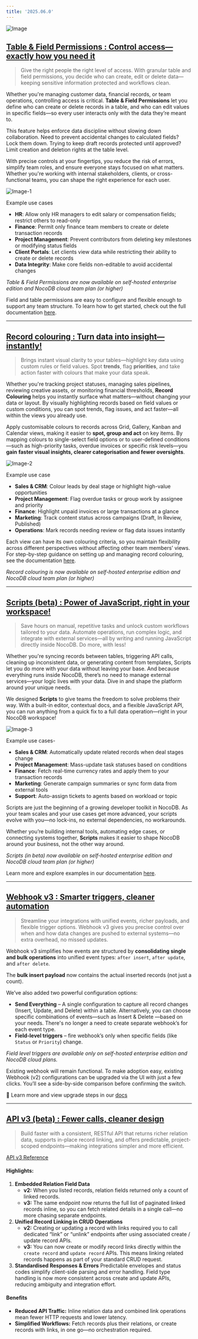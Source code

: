 ```yaml
---
title: '2025.06.0'
---
```


![Image](/img/changelog/2025.06.0.png)


## [**Table & Field Permissions** : Control access—exactly how you need it](https://nocodb.com/docs/product-docs/roles-and-permissions/table-permissions)


> Give the right people the right level of access. With granular table and field permissions, you decide who can create, edit or delete data—keeping sensitive information protected and workflows clean.


Whether you're managing customer data, financial records, or team operations, controlling access is critical. **Table & Field Permissions** let you define who can create or delete records in a table, and who can edit values in specific fields—so every user interacts only with the data they’re meant to.

This feature helps enforce data discipline without slowing down collaboration. Need to prevent accidental changes to calculated fields? Lock them down. Trying to keep draft records protected until approved? Limit creation and deletion rights at the table level.

With precise controls at your fingertips, you reduce the risk of errors, simplify team roles, and ensure everyone stays focused on what matters. Whether you're working with internal stakeholders, clients, or cross-functional teams, you can shape the right experience for each user.


![Image-1](/img/changelog/202506-1.png)


Example use cases

* **HR**: Allow only HR managers to edit salary or compensation fields; restrict others to read-only
* **Finance**: Permit only finance team members to create or delete transaction records
* **Project Management**: Prevent contributors from deleting key milestones or modifying status fields
* **Client Portals**: Let clients view data while restricting their ability to create or delete records
* **Data Integrity**: Make core fields non-editable to avoid accidental changes


*Table & Field Permissions are now available on self-hosted enterprise edition and NocoDB cloud team plan (or higher)*


Field and table permissions are easy to configure and flexible enough to support any team structure. To learn how to get started, check out the full documentation [here](https://nocodb.com/docs/product-docs/table-permissions/table-permissions-overview).

***

## [**Record colouring** : Turn data into insight—instantly!](https://nocodb.com/docs/product-docs/table-operations/record-colouring)


> Brings instant visual clarity to your tables—highlight key data using custom rules or field values. Spot **trends**, flag **priorities**, and take action faster with colours that make your data speak.


Whether you're tracking project statuses, managing sales pipelines, reviewing creative assets, or monitoring financial thresholds, **Record Colouring** helps you instantly surface what matters—without changing your data or layout. By visually highlighting records based on field values or custom conditions, you can spot trends, flag issues, and act faster—all within the views you already use.


Apply customisable colours to records across Grid, Gallery, Kanban and Calendar views, making it easier to **spot, group and act** on key items. By mapping colours to single-select field options or to user-defined conditions—such as high-priority tasks, overdue invoices or specific risk levels—you **gain** **faster visual insights, clearer categorisation and fewer oversights**.


![Image-2](/img/changelog/202506-2.png)


Example use case

* **Sales & CRM**: Colour leads by deal stage or highlight high-value opportunities
* **Project Management**: Flag overdue tasks or group work by assignee and priority
* **Finance**: Highlight unpaid invoices or large transactions at a glance
* **Marketing**: Track content status across campaigns (Draft, In Review, Published)
* **Operations**: Mark records needing review or flag data issues instantly


Each view can have its own colouring criteria, so you maintain flexibility across different perspectives without affecting other team members’ views. For step-by-step guidance on setting up and managing record colouring, see the documentation [here](https://nocodb.com/docs/product-docs/table-operations/record-colouring).


*Record colouring is now available on self-hosted enterprise edition and NocoDB cloud team plan (or higher)*

***

## [**Scripts** (beta) : Power of JavaScript, right in your workspace!](https://nocodb.com/docs/scripts)


> Save hours on manual, repetitive tasks and unlock custom workflows tailored to your data. Automate operations, run complex logic, and integrate with external services—all by writing and running JavaScript directly inside NocoDB. Do more, with less!


Whether you're syncing records between tables, triggering API calls, cleaning up inconsistent data, or generating content from templates, Scripts let you do more with your data without leaving your base. And because everything runs inside NocoDB, there’s no need to manage external services—your logic lives with your data. Dive in and shape the platform around your unique needs.

We designed **Scripts** to give teams the freedom to solve problems their way. With a built-in editor, contextual docs, and a flexible JavaScript API, you can run anything from a quick fix to a full data operation—right in your NocoDB workspace!


![Image-3](/img/changelog/202506-3.png)


Example use cases-

* **Sales & CRM**: Automatically update related records when deal stages change
* **Project Management**: Mass-update task statuses based on conditions
* **Finance**: Fetch real-time currency rates and apply them to your transaction records
* **Marketing**: Generate campaign summaries or sync form data from external tools
* **Support**: Auto-assign tickets to agents based on workload or topic


Scripts are just the beginning of a growing developer toolkit in NocoDB. As your team scales and your use cases get more advanced, your scripts evolve with you—no lock-ins, no external dependencies, no workarounds.

Whether you’re building internal tools, automating edge cases, or connecting systems together, **Scripts** makes it easier to shape NocoDB around your business, not the other way around.


*Scripts (in beta) now available on self-hosted enterprise edition and NocoDB cloud team plan (or higher)*


Learn more and explore examples in our documentation [here](https://nocodb.com/docs/scripts).


***


## [**Webhook v3** : Smarter triggers, cleaner automation](https://nocodb.com/docs/product-docs/automation/webhook)


> Streamline your integrations with unified events, richer payloads, and flexible trigger options. Webhook v3 gives you precise control over when and how data changes are pushed to external systems—no extra overhead, no missed updates.


Webhook v3 simplifies how events are structured by **consolidating single and bulk operations** into unified event types: `after insert`, `after update`, and `after delete`.

The **bulk insert payload** now contains the actual inserted records (not just a count).


We’ve also added two powerful configuration options:

* **Send Everything** – A single configuration to capture all record changes (Insert, Update, and Delete) within a table. Alternatively, you can choose specific combinations of events—such as Insert & Delete —based on your needs. There's no longer a need to create separate webhook’s for each event type.
* **Field-level triggers** – fire webhook’s only when specific fields (like `Status` or `Priority`) change.


*Field level triggers are available only on self-hosted enterprise edition and NocoDB cloud plans.*


Existing webhook will remain functional. To make adoption easy, existing Webhook (v2) configurations can be upgraded via the UI with just a few clicks. You’ll see a side-by-side comparison before confirming the switch.


📘 Learn more and view upgrade steps in our [docs](https://nocodb.com/docs/product-docs/table-operations/webhook-v2-vs-v3)


***


## [**API v3** (beta) : Fewer calls, cleaner design](https://data-apis-v3.nocodb.com/)


> Build faster with a consistent, RESTful API that returns richer relation data, supports in-place record linking, and offers predictable, project-scoped endpoints—making integrations simpler and more efficient.

[API v3 Reference](https://data-apis-v3.nocodb.com/)

#### **Highlights:**


1. **Embedded Relation Field Data**
    * **v2:** When you listed records, relation fields returned only a count of linked records.
    * **v3:** The same endpoint now returns the full list of paginated linked records inline, so you can fetch related details in a single call—no more chasing separate endpoints.
2. **Unified Record Linking in CRUD Operations**
    * **v2:** Creating or updating a record with links required you to call dedicated “link” or “unlink” endpoints after using associated create / update record APIs.
    * **v3:** You can now create or modify record links directly within the `create record` and `update record` APIs. This means linking related records happens as part of your standard CRUD request.
3. **Standardised Responses & Errors** Predictable envelopes and status codes simplify client-side parsing and error handling. Field type handling is now more consistent across create and update APIs, reducing ambiguity and integration effort.



#### **Benefits**

* **Reduced API Traffic:** Inline relation data and combined link operations mean fewer HTTP requests and lower latency.
* **Simplified Workflows:** Fetch records plus their relations, or create records with links, in one go—no orchestration required.


